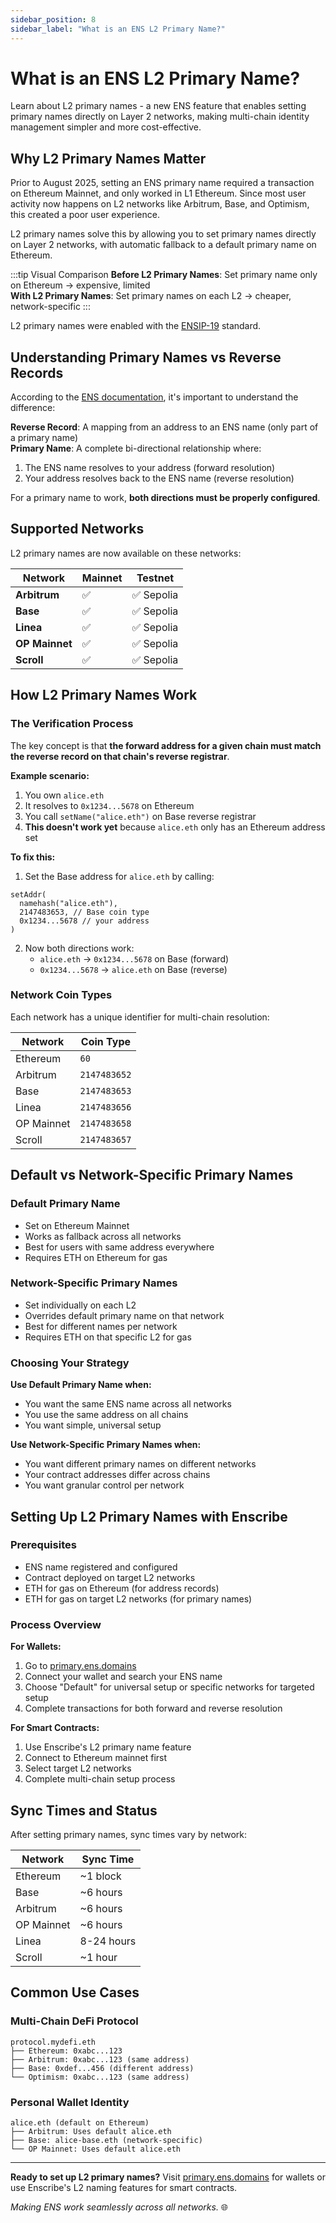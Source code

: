 ```yaml
---
sidebar_position: 8
sidebar_label: "What is an ENS L2 Primary Name?"
---
```


# What is an ENS L2 Primary Name?

Learn about L2 primary names - a new ENS feature that enables setting primary names directly on Layer 2 networks, making multi-chain identity management simpler and more cost-effective.

## Why L2 Primary Names Matter

Prior to August 2025, setting an ENS primary name required a transaction on Ethereum Mainnet, and only worked in L1 Ethereum. Since most user activity now happens on L2 networks like Arbitrum, Base, and Optimism, this created a poor user experience.

L2 primary names solve this by allowing you to set primary names directly on Layer 2 networks, with automatic fallback to a default primary name on Ethereum.

:::tip Visual Comparison
**Before L2 Primary Names**: Set primary name only on Ethereum → expensive, limited  
**With L2 Primary Names**: Set primary names on each L2 → cheaper, network-specific
:::

L2 primary names were enabled with the [ENSIP-19](https://docs.ens.domains/ensip/19/) standard.

## Understanding Primary Names vs Reverse Records

According to the [ENS documentation](https://docs.ens.domains/web/reverse#l2-primary-names), it's important to understand the difference:

**Reverse Record**: A mapping from an address to an ENS name (only part of a primary name)  
**Primary Name**: A complete bi-directional relationship where:
1. The ENS name resolves to your address (forward resolution)
2. Your address resolves back to the ENS name (reverse resolution)

For a primary name to work, **both directions must be properly configured**.

## Supported Networks

L2 primary names are now available on these networks:

| Network | Mainnet | Testnet |
|---------|---------|---------|
| **Arbitrum** | ✅ | ✅ Sepolia |
| **Base** | ✅ | ✅ Sepolia |
| **Linea** | ✅ | ✅ Sepolia |
| **OP Mainnet** | ✅ | ✅ Sepolia |
| **Scroll** | ✅ | ✅ Sepolia |

## How L2 Primary Names Work

### The Verification Process

The key concept is that **the forward address for a given chain must match the reverse record on that chain's reverse registrar**.

**Example scenario:**
1. You own `alice.eth` 
2. It resolves to `0x1234...5678` on Ethereum
3. You call `setName("alice.eth")` on Base reverse registrar
4. **This doesn't work yet** because `alice.eth` only has an Ethereum address set

**To fix this:**
1. Set the Base address for `alice.eth` by calling:
```solidity
setAddr(
  namehash("alice.eth"), 
  2147483653, // Base coin type
  0x1234...5678 // your address
)
```
2. Now both directions work:
   - `alice.eth` → `0x1234...5678` on Base (forward)
   - `0x1234...5678` → `alice.eth` on Base (reverse)

### Network Coin Types

Each network has a unique identifier for multi-chain resolution:

| Network | Coin Type |
|---------|-----------|
| Ethereum | `60` |
| Arbitrum | `2147483652` |
| Base | `2147483653` |
| Linea | `2147483656` |
| OP Mainnet | `2147483658` |
| Scroll | `2147483657` |

## Default vs Network-Specific Primary Names

### Default Primary Name
- Set on Ethereum Mainnet
- Works as fallback across all networks
- Best for users with same address everywhere
- Requires ETH on Ethereum for gas

### Network-Specific Primary Names  
- Set individually on each L2
- Overrides default primary name on that network
- Best for different names per network
- Requires ETH on that specific L2 for gas

### Choosing Your Strategy

**Use Default Primary Name when:**
- You want the same ENS name across all networks
- You use the same address on all chains
- You want simple, universal setup

**Use Network-Specific Primary Names when:**
- You want different primary names on different networks
- Your contract addresses differ across chains
- You want granular control per network

## Setting Up L2 Primary Names with Enscribe

### Prerequisites
- ENS name registered and configured
- Contract deployed on target L2 networks
- ETH for gas on Ethereum (for address records)
- ETH for gas on target L2 networks (for primary names)

### Process Overview

**For Wallets:**
1. Go to [primary.ens.domains](https://primary.ens.domains)
2. Connect your wallet and search your ENS name
3. Choose "Default" for universal setup or specific networks for targeted setup
4. Complete transactions for both forward and reverse resolution

**For Smart Contracts:**
1. Use Enscribe's L2 primary name feature
2. Connect to Ethereum mainnet first
3. Select target L2 networks
4. Complete multi-chain setup process

## Sync Times and Status

After setting primary names, sync times vary by network:

| Network | Sync Time |
|---------|-----------|
| Ethereum | ~1 block |
| Base | ~6 hours |
| Arbitrum | ~6 hours |
| OP Mainnet | ~6 hours |
| Linea | 8-24 hours |
| Scroll | ~1 hour |

## Common Use Cases

### Multi-Chain DeFi Protocol
```
protocol.mydefi.eth
├── Ethereum: 0xabc...123
├── Arbitrum: 0xabc...123 (same address)
├── Base: 0xdef...456 (different address)
└── Optimism: 0xabc...123 (same address)
```

### Personal Wallet Identity
```
alice.eth (default on Ethereum)
├── Arbitrum: Uses default alice.eth
├── Base: alice-base.eth (network-specific)
└── OP Mainnet: Uses default alice.eth
```

---

**Ready to set up L2 primary names?** Visit [primary.ens.domains](https://primary.ens.domains) for wallets or use Enscribe's L2 naming features for smart contracts.

*Making ENS work seamlessly across all networks.* 🌐